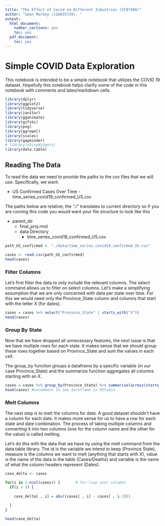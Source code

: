 ```yaml
---
title: "The Effect of Covid on Different Industries (STAT400)"
author: "Sean Markey (116035729), "
output:
  html_document:
    number_sections: yes
    toc: yes  
  pdf_document:
    toc: yes
---
```

# Simple COVID Data Exploration

This notebook is intended to be a simple notebook that utilizes the COVID 19 dataset. Hopefully this notebook helps clarify some of the code in this notebook with comments and latex/markdown cells. 

```r
library(dplyr)
library(ggplot2)
library(tidyverse)
library(janitor)
library(gganimate)
library(gifski)
library(png)
library(ggrepel)
library(scales)
library(gapminder)
# library(shinyWidgets)
library(data.table)
```

## Reading The Data

To read the data we need to provide the paths to the csv files that we will use. Specifically, we want:

* US Confirmed Cases Over Time - time_series_covid19_confirmed_US.csv

The paths below are relative; the "./" translates to current directory so if you are running this code you would want your file structure to look like this

* parent_dir
  * final_proj.rmd
  * data Directory
    * time_series_covid19_confirmed_US.csv
    
```r
path_US_confirmed <- "./data/time_series_covid19_confirmed_US.csv"

cases <- read.csv(path_US_confirmed)
head(cases)
```
### Filter Columns
Let's first filter the data to only include the relevant columns. The select command allows us to filter on select columns. Let's make a simplifying assumption that we are only concerned with data per state over time. For this we would need only the Province_State column and columns that start with the letter X (for dates).

```R
cases = cases %>% select("Province_State" | starts_with("X"))
head(cases)

```

### Group By State

Now that we have dropped all unnecessary features, the next issue is that we have multiple rows for each state. It makes sense that we should group these rows together based on Province_State and sum the values in each cell.

The group_by function groups a dataframe by a specific variable (in our case Province_State) and the summarize function aggregates all columns starting with an X.

```r
cases = cases %>% group_by(Province_State) %>% summarise(across(starts_with("X"), sum))
head(cases) #uncomment to see dataframe in RStudio

```

### Melt Columns

The next step is to melt the columns for date. A good dataset shouldn't have a column for each date. It makes more sense for us to have a row for each state and date combination. The process of taking multiple columns and converting it into two columns (one for the column name and the other for the value) is called melting. 

Let's do this with the data that we have by using the melt command from the data.table library. The id is the variable we intend to keep (Province State), measure is the columns we want to melt (anything that starts with X), value is the name of the data in the table (Cases/Deaths) and variable is the name of what the column headers represent (Dates).

```r
case_delta <- cases

for(i in 2:ncol(cases)) {       # for-loop over columns
  if(i > 3) {
    
    case_delta[ , i] = abs((cases[ , i] - cases[ , i-1]))
    
  }
}

head(case_delta)

```

```r

```

